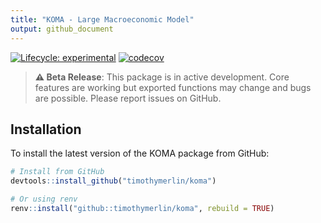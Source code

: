 ```yaml
---
title: "KOMA - Large Macroeconomic Model"
output: github_document
---
```


[![Lifecycle: experimental](https://img.shields.io/badge/lifecycle-experimental-orange.svg)](https://lifecycle.r-lib.org/articles/stages.html#experimental)
[![codecov](https://codecov.io/gh/TimothyMerlin/koma/branch/main/graph/badge.svg?token=8X0PR1F6TP)](https://codecov.io/gh/TimothyMerlin/koma)

> **⚠️ Beta Release**: This package is in active development.
> Core features are working but exported functions may change and bugs
> are possible. Please report issues on GitHub.

## Installation

To install the latest version of the KOMA package from GitHub:

```r
# Install from GitHub
devtools::install_github("timothymerlin/koma")

# Or using renv
renv::install("github::timothymerlin/koma", rebuild = TRUE)
```
